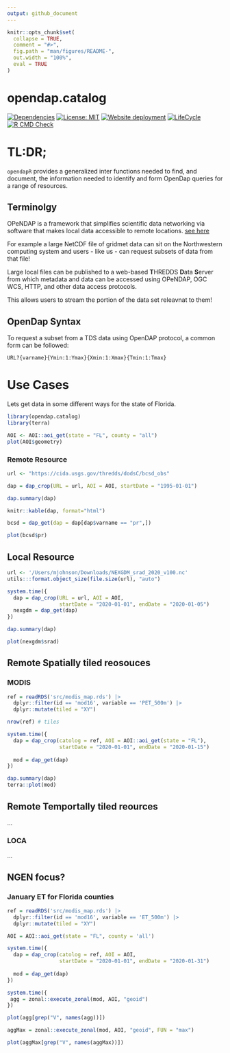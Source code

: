 ```yaml
---
output: github_document
---
```


<!-- README.md is generated from README.Rmd. Please edit that file -->

```r
knitr::opts_chunk$set(
  collapse = TRUE,
  comment = "#>",
  fig.path = "man/figures/README-",
  out.width = "100%",
  eval = TRUE
)
```

# opendap.catalog

<!-- badges: start -->
[![Dependencies](https://img.shields.io/badge/dependencies-7/33-orange?style=flat)](#)
[![License: MIT](https://img.shields.io/badge/License-MIT-yellow.svg)](https://choosealicense.com/licenses/mit/)
[![Website deployment](https://github.com/mikejohnson51/opendap.catalog/actions/workflows/pkgdown.yaml/badge.svg)](https://github.com/mikejohnson51/opendap.catalog/actions/workflows/pkgdown.yaml)
[![LifeCycle](man/figures/lifecycle/lifecycle-experimental.svg)](https://lifecycle.r-lib.org/articles/stages.html#experimental)
[![R CMD Check](https://github.com/mikejohnson51/opendap.catalog/actions/workflows/R-CMD-check.yaml/badge.svg)](https://github.com/mikejohnson51/opendap.catalog/actions/workflows/R-CMD-check.yaml)
<!-- badges: end -->

# TL:DR;

`opendapR` provides a generalized inter functions needed to find, and document, the information needed to identify and form OpenDap queries for a range of resources.

## Terminolgy

OPeNDAP is a framework that simplifies scientific data networking via software that makes local data accessible to remote locations. [see here](https://www.opendap.org)

For example a large NetCDF file of gridmet data can sit on the Northwestern computing system and users - like us - can request subsets of data from that file!

Large local files can be published to a web-based **T**HREDDS **D**ata **S**erver from which metadata and data can be accessed using OPeNDAP, OGC WCS, HTTP, and other data access protocols.

This allows users to stream the portion of the data set releavnat to them!

## OpenDap Syntax

To request a subset from a TDS data using OpenDAP protocol, a common form can be followed:

```
URL?{varname}{Ymin:1:Ymax}{Xmin:1:Xmax}{Tmin:1:Tmax}
```

# Use Cases

Lets get data in some different ways for the state of Florida.

```r
library(opendap.catalog)
library(terra)

AOI <- AOI::aoi_get(state = "FL", county = "all")
plot(AOI$geometry)
```      

### Remote Resource

```r
url <- "https://cida.usgs.gov/thredds/dodsC/bcsd_obs"

dap = dap_crop(URL = url, AOI = AOI, startDate = "1995-01-01")

dap.summary(dap)

knitr::kable(dap, format="html")

```

```r
bcsd = dap_get(dap = dap[dap$varname == "pr",])

plot(bcsd$pr)
```

## Local Resource

```r
url <- '/Users/mjohnson/Downloads/NEXGDM_srad_2020_v100.nc'
utils:::format.object_size(file.size(url), "auto")

system.time({
  dap = dap_crop(URL = url, AOI = AOI, 
                 startDate = "2020-01-01", endDate = "2020-01-05")
  nexgdm = dap_get(dap)
})

dap.summary(dap)

plot(nexgdm$srad)
```

## Remote Spatially tiled reosouces
### MODIS 

```r
ref = readRDS('src/modis_map.rds') |>
  dplyr::filter(id == 'mod16', variable == 'PET_500m') |> 
  dplyr::mutate(tiled = "XY")

nrow(ref) # tiles

system.time({
  dap = dap_crop(catolog = ref, AOI = AOI::aoi_get(state = "FL"),
                 startDate = "2020-01-01", endDate = "2020-01-15")
  
  mod = dap_get(dap)
})

dap.summary(dap)
terra::plot(mod)
```

## Remote Temportally tiled reources

...

### LOCA

...


## NGEN focus?
### January ET for Florida counties

```r
ref = readRDS('src/modis_map.rds') |>
  dplyr::filter(id == 'mod16', variable == 'ET_500m') |> 
  dplyr::mutate(tiled = "XY")

AOI = AOI::aoi_get(state = "FL", county = 'all')

system.time({
  dap = dap_crop(catolog = ref, AOI = AOI,
                 startDate = "2020-01-01", endDate = "2020-01-31")
  
  mod = dap_get(dap)
})

system.time({
 agg = zonal::execute_zonal(mod, AOI, "geoid")
})

plot(agg[grep("V", names(agg))])

aggMax = zonal::execute_zonal(mod, AOI, "geoid", FUN = "max")

plot(aggMax[grep("V", names(aggMax))])

```

